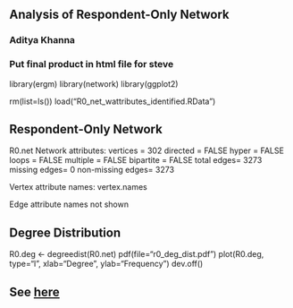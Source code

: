 ## Analysis of Respondent-Only Network
### Aditya Khanna
### Put final product in html file for steve

library(ergm)
library(network)
library(ggplot2)

rm(list=ls())
load("R0_net_wattributes_identified.RData")

## Respondent-Only Network
R0.net
 Network attributes:
  vertices = 302 
  directed = FALSE 
  hyper = FALSE 
  loops = FALSE 
  multiple = FALSE 
  bipartite = FALSE 
  total edges= 3273 
    missing edges= 0 
    non-missing edges= 3273 

 Vertex attribute names: 
    vertex.names 

 Edge attribute names not shown 

## Degree Distribution
R0.deg <- degreedist(R0.net)
pdf(file="r0_deg_dist.pdf")
plot(R0.deg, type="l", xlab="Degree", ylab="Frequency")
dev.off()

## See [here](https://github.com/khanna7/UConect_MissingTies/blob/master/r0_deg_dist.pdf)

